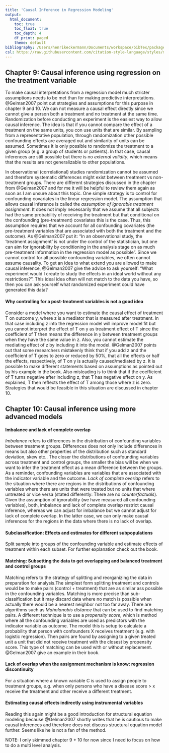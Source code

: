 ```yaml
---
title: 'Causal Inference in Regression Modeling'
output:
  html_document:
    toc: true
    toc_float: true
    toc_depth: 4
    df_print: paged
    theme: default
bibliography: /Users/henrikeckermann/Documents/workspace/bibTex/packages.bib
csl: https://raw.githubusercontent.com/citation-style-language/styles/master/apa.csl
---
```


## Chapter 9: Causal inference using regression on the treatment variable

To make causal interpretations from a regression model much stricter assumptions needs to be met than for making predictive interpretations. @Gelman2007 point out strategies and assumptions for this purpose in chapter 9 and 10. We can not measure a causal effect directly since we cannot give a person both a treatment and no treatment at the same time. Randomization before conducting an experiment is the easiest way to allow causal inference. The idea is that if you cannot compare the effect of a treatment on the same units, you con use units that are similar. By sampling from a representative population, through randomization other possible confounding effects are averaged out and similarity of units can be assumed. Sometimes it is only possible to randomize the treatment to a given group (e.g. a group of students or patients). In that case, causal inferences are still possible but there is no _external validity_, which means that the results are not generalizable to other populations.

In observational (correlational) studies randomization cannot be assumed and therefore systematic differences might exist between treatment vs non-treatment groups. There are different strategies discussed in the chapter from @Gelman2007 and for me it will be helpful to review them again as soon as I am unsure about this topic. One simple strategy is to control for  confounding covariates in the linear regression model. The assumption that allows causal inference is called the _assumption of ignorable treatment assignment_. It does not imply necessarily that we assume that all subjects had the same probability of receiving the treatment but that conditional on the confounding (pre-treatment) covariates this is the case. Thus, this assumption requires that we account for all confounding covariates (the pre-treatment variables that are associated with both the treatment and the outcome). As @Gelman2007 put it: "In an observational study, the 'treatment assignment' is not under the control of the statistician, but one can aim for ignorability by conditioning in the analysis stage on as much pre-treatment information in the regression model as possible". Since we cannot control for all possible confounding variables, we often cannot assume causality. To get an idea to what extend you are allowed to make causal inference, @Gelman2007 give the advice to ask yourself: "What experiment would I create to study the effects in an ideal world without any restrictions?". This ideal idea often will not match to the data you have, so then you can ask yourself what randomized experiment could have generated this data? 

#### Why controlling for a post-treatment variables is not a good idea

Consider a model where you want to estimate the causal effect of treatment T on outcome y, where z is a mediator that is measured after treatment. In that case including z into the regression model will improve model fit but you cannot interpret the effect of T on y as treatment effect of T since the coefficient of T then means the difference in y between treatment groups when they have the same value in z. Also, you cannot estimate the mediating effect of z by including it into the model. @Gelman2007 points out that some researchers mistakenly think that if you add z and the coefficient of T goes to zero or reduced by 50%, that all the effects or half the effects, respectively, of T on y is actually caused/mediated by z. It is possible to make different statements based on assumptions as pointed out by his example in the book. Also misleading is to think that if the coefficient of T turns negative after including z, that T has negative effect on y. As explained, T then reflects the effect of T among those where z is zero. Strategies that would be feasible in this situation are discussed in chapter 10.


## Chapter 10: Causal inference using more advanced models 

#### Imbalance and lack of complete overlap
_Imbalance_ refers to differences in the distribution of confounding variables between treatment groups. Differences does not only include differences in means but also other properties of the distribution such as standard deviation, skew etc.. The closer the distributions of confounding variables across treatment and control groups, the smaller the bias will be when we want to infer the treatment effect as a mean difference between the groups. As a reminder, confounding variables are variables that are associated with the indicator variable and the outcome. _Lack of complete overlap_ refers to the situation where there are regions in the distributions of confounding variables where there are units that were treated but no units that where untreated or vice versa (stated differently: There are no _counterfactuals_). Given the assumption of ignorability (we have measured all confounding variables), both, imbalance and lack of complete overlap restrict causal inference, whereas we can adjust for imbalance but we cannot adjust for lack of complete overlap. In the latter case, we can only make causal inferences for the regions in the data where there is no lack of overlap. 

#### Subclassification: Effects and estimates for different subpopulations
Split sample into groups of the confounding variable and estimate effects of treatment within each subset. For further explanation check out the book.

#### Matching: Subsetting the data to get overlapping and balanced treatment and control groups
Matching refers to the strategy of splitting and reorganizing the data in preparation for analysis.The simplest form splitting treatment and controls would be to make pairs (control + treatment) that are as similar ass possible in the confounding variables. Matching is more precise than sub-classification but it may discard data where no match is possible when actually there would be a nearest neighbor not too far away. There are algorithms such as _Mahalanobis distance_ that can be used to find matching pairs. A different technique is to use a _propensity score_, which is method where all the confounding variables are used as predictors with the indicator variable as outcome. The model this is setup to calculate a probability that person with confounders X receives treatment (e.g. with logistic regression). Then pairs are found by assigning to a given treated unit a unit that did not receive treatment with the closest by propensity score. This type of matching can be used with or without replacement. @Gelman2007 give an example in their book. 

#### Lack of overlap when the assignment mechanism is know: regression discontinuity
For a situation where a known variable C is used to assign people to treatment groups, e.g. when only persons who have a disease score > x receive the treatment and other receive a different treatment.

#### Estimating causal effects indirectly using instrumental variables  
Reading this again might be a good introduction for structural equation modeling because @Gelman2007 shortly writes that he is cautious to make causal inferences and therefore does not discuss structural equation model further. Seems like he is not a fan of the method.

NOTE: 
I only skimmed chapter 9 + 10 for now since I need to focus on how to do a multi level analysis.